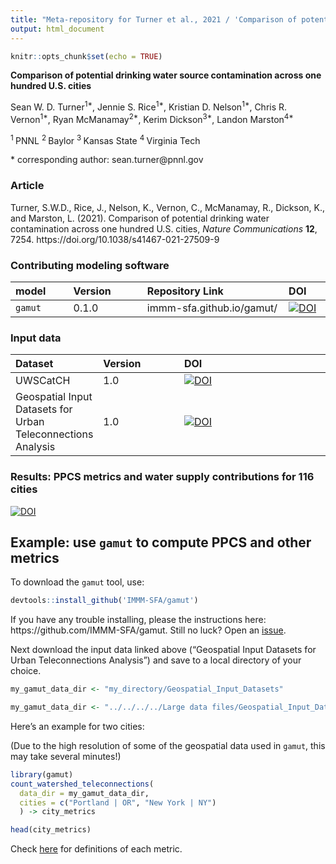 ```yaml
---
title: "Meta-repository for Turner et al., 2021 / 'Comparison of potential drinking water source contamination across one hundred U.S. cities'"
output: html_document
---
```


```r
knitr::opts_chunk$set(echo = TRUE)
```


**Comparison of potential drinking water source contamination across one hundred U.S. cities**

Sean W. D. Turner<sup>1\*</sup>, Jennie S. Rice<sup>1\*</sup>, Kristian D. Nelson<sup>1\*</sup>, Chris R. Vernon<sup>1\*</sup>, Ryan McManamay<sup>2\*</sup>, Kerim Dickson<sup>3\*</sup>, Landon Marston<sup>4\*</sup>

<sup>1 </sup> PNNL
<sup>2 </sup> Baylor
<sup>3 </sup> Kansas State
<sup>4 </sup> Virginia Tech

\* corresponding author: sean.turner@pnnl.gov

### Article
Turner, S.W.D., Rice, J., Nelson, K., Vernon, C.,  McManamay, R.,  Dickson, K., and Marston, L. (2021). Comparison of potential drinking water contamination across one hundred U.S. cities, *Nature Communications* **12**, 7254. https://doi.org/10.1038/s41467-021-27509-9

### Contributing modeling software
| model | Version | Repository Link | DOI |
|:------|:--------|:----------------|:----|
| `gamut` | 0.1.0 | immm-sfa.github.io/gamut/ | [![DOI](https://zenodo.org/badge/DOI/10.5281/zenodo.5590217.svg)](https://doi.org/10.5281/zenodo.5590217) |

### Input data
| Dataset | Version | DOI |
|:------|:--------|:----------------|
| UWSCatCH | 1.0 | [![DOI](https://zenodo.org/badge/DOI/10.5281/zenodo.4315195.svg)](https://doi.org/10.5281/zenodo.4315195)|
| Geospatial Input Datasets for Urban Teleconnections Analysis | 1.0 | [![DOI](https://zenodo.org/badge/DOI/10.5281/zenodo.4662993.svg)](https://doi.org/10.5281/zenodo.4662993)|

### Results: PPCS metrics and water supply contributions for 116 cities
[![DOI](https://zenodo.org/badge/DOI/10.5281/zenodo.5813878.svg)](https://doi.org/10.5281/zenodo.5813878)

## Example: use `gamut` to compute PPCS and other metrics

To download the `gamut` tool, use:

```r
devtools::install_github('IMMM-SFA/gamut')
```

If you have any trouble installing, please the instructions here: https://github.com/IMMM-SFA/gamut. Still no luck? Open an [issue](https://github.com/IMMM-SFA/gamut/issues).

Next download the input data linked above ("Geospatial Input Datasets for Urban Teleconnections Analysis") and save to a local directory of your choice.

```r
my_gamut_data_dir <- "my_directory/Geospatial_Input_Datasets"
```


```r
my_gamut_data_dir <- "../../../../Large data files/Geospatial_Input_Datasets/"
```

Here's an example for two cities:

(Due to the high resolution of some of the geospatial data used in `gamut`, this may take several minutes!)

```r
library(gamut)
count_watershed_teleconnections(
  data_dir = my_gamut_data_dir,
  cities = c("Portland | OR", "New York | NY")
  ) -> city_metrics

head(city_metrics)
```

Check [here](https://github.com/IMMM-SFA/gamut) for definitions of each metric.
